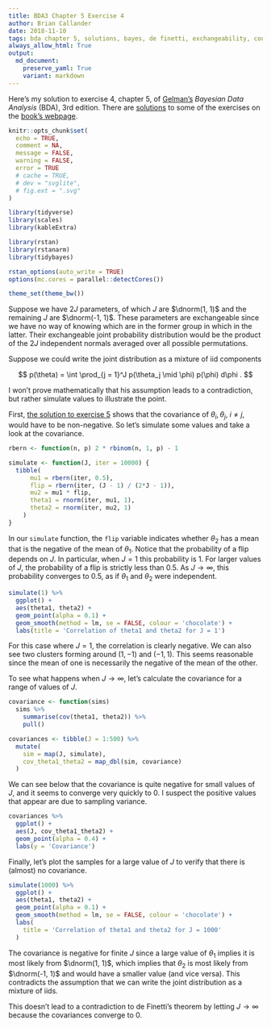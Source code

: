 ```yaml
---
title: BDA3 Chapter 5 Exercise 4
author: Brian Callander
date: 2018-11-10
tags: bda chapter 5, solutions, bayes, de finetti, exchangeability, counter example
always_allow_html: True
output:
  md_document:
    preserve_yaml: True
    variant: markdown
---
```


Here's my solution to exercise 4, chapter 5, of
[Gelman's](https://andrewgelman.com/) *Bayesian Data Analysis* (BDA),
3rd edition. There are
[solutions](http://www.stat.columbia.edu/~gelman/book/solutions.pdf) to
some of the exercises on the [book's
webpage](http://www.stat.columbia.edu/~gelman/book/).

<!--more-->
<div style="display:none">

$\DeclareMathOperator{\dbinomial}{Binomial}
  \DeclareMathOperator{\dbern}{Bernoulli}
  \DeclareMathOperator{\dpois}{Poisson}
  \DeclareMathOperator{\dnorm}{Normal}
  \DeclareMathOperator{\dt}{t}
  \DeclareMathOperator{\dcauchy}{Cauchy}
  \DeclareMathOperator{\dexponential}{Exp}
  \DeclareMathOperator{\duniform}{Uniform}
  \DeclareMathOperator{\dgamma}{Gamma}
  \DeclareMathOperator{\dinvgamma}{InvGamma}
  \DeclareMathOperator{\invlogit}{InvLogit}
  \DeclareMathOperator{\dinvchi}{InvChi2}
  \DeclareMathOperator{\dsinvchi}{SInvChi2}
  \DeclareMathOperator{\dchi}{Chi2}
  \DeclareMathOperator{\dnorminvchi}{NormInvChi2}
  \DeclareMathOperator{\logit}{Logit}
  \DeclareMathOperator{\ddirichlet}{Dirichlet}
  \DeclareMathOperator{\dbeta}{Beta}$

</div>

```r
knitr::opts_chunk$set(
  echo = TRUE,
  comment = NA,
  message = FALSE,
  warning = FALSE,
  error = TRUE
  # cache = TRUE,
  # dev = "svglite",
  # fig.ext = ".svg" 
)

library(tidyverse)
library(scales)
library(kableExtra)

library(rstan)
library(rstanarm)
library(tidybayes)

rstan_options(auto_write = TRUE)
options(mc.cores = parallel::detectCores())

theme_set(theme_bw())

```

Suppose we have $2J$ parameters, of which $J$ are $\dnorm(1, 1)$ and the remaining $J$ are $\dnorm(-1, 1)$. These parameters are exchangeable since we have no way of knowing which are in the former group in which in the latter. Their exchangeable joint probability distribution would be the product of the $2J$ independent normals averaged over all possible permutations.

Suppose we could write the joint distribution as a mixture of iid components

$$
p(\theta)
=
\int \prod_{j = 1}^J p(\theta_j \mid \phi) p(\phi) d\phi
.
$$

I won't prove mathematically that his assumption leads to a contradiction, but rather simulate values to illustrate the point.

First, [the solution to exercise 5](chapter_05_exercise_05.html) shows that the covariance of $\theta_i, \theta_j$, $i \ne j$, would have to be non-negative. So let's simulate some values and take a look at the covariance.

```r
rbern <- function(n, p) 2 * rbinom(n, 1, p) - 1

simulate <- function(J, iter = 10000) {
  tibble(
      mu1 = rbern(iter, 0.5),
      flip = rbern(iter, (J - 1) / (2*J - 1)),
      mu2 = mu1 * flip,
      theta1 = rnorm(iter, mu1, 1),
      theta2 = rnorm(iter, mu2, 1)
    )
}
```

In our `simulate` function, the `flip` variable indicates whether $\theta_2$ has a mean that is the negative of the mean of $\theta_1$. Notice that the probability of a flip depends on $J$. In particular, when $J = 1$ this probability is 1. For larger values of $J$, the probability of a flip is strictly less than 0.5. As $J \to \infty$, this probability converges to 0.5, as if $\theta_1$ and $\theta_2$ were independent.

```r
simulate(1) %>% 
  ggplot() +
  aes(theta1, theta2) +
  geom_point(alpha = 0.1) +
  geom_smooth(method = lm, se = FALSE, colour = 'chocolate') +
  labs(title = 'Correlation of theta1 and theta2 for J = 1')
```

For this case where $J = 1$, the correlation is clearly negative. We can also see two clusters forming around $(1, -1)$ and $(-1, 1)$. This seems reasonable since the mean of one is necessarily the negative of the mean of the other.

To see what happens when $J \to \infty$, let's calculate the covariance for a range of values of $J$.

```r
covariance <- function(sims)
  sims %>% 
    summarise(cov(theta1, theta2)) %>% 
    pull()

covariances <- tibble(J = 1:500) %>% 
  mutate(
    sim = map(J, simulate),
    cov_theta1_theta2 = map_dbl(sim, covariance)
  )
```

We can see below that the covariance is quite negative for small values of $J$, and it seems to converge very quickly to 0. I suspect the positive values that appear are due to sampling variance.

```r
covariances %>% 
  ggplot() +
  aes(J, cov_theta1_theta2) +
  geom_point(alpha = 0.4) +
  labs(y = 'Covariance')

```

Finally, let's plot the samples for a large value of $J$ to verify that there is (almost) no covariance.

```r
simulate(1000) %>% 
  ggplot() +
  aes(theta1, theta2) +
  geom_point(alpha = 0.1) +
  geom_smooth(method = lm, se = FALSE, colour = 'chocolate') +
  labs(
    title = 'Correlation of theta1 and theta2 for J = 1000'
  )
```

The covariance is negative for finite $J$ since a large value of $\theta_1$ implies it is most likely from $\dnorm(1, 1)$, which implies that $\theta_2$ is most likely from $\dnorm(-1, 1)$ and would have a smaller value (and vice versa). This contradicts the assumption that we can write the joint distribution as a mixture of iids.

This doesn't lead to a contradiction to de Finetti's theorem by letting $J \to \infty$ because the covariances converge to 0.
